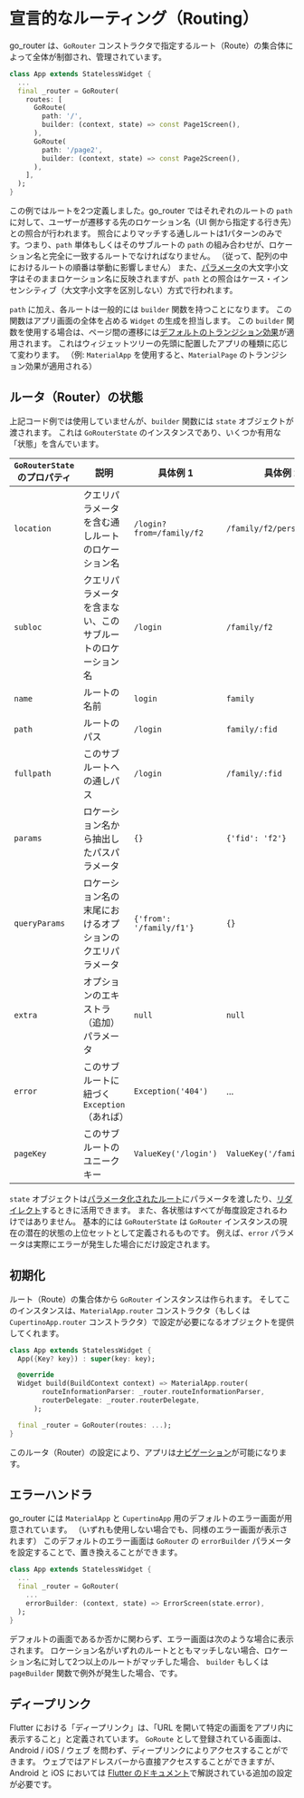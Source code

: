 # 宣言的なルーティング（Routing）

go_router は、`GoRouter` コンストラクタで指定するルート（Route）の集合体によって全体が制御され、管理されています。

```dart
class App extends StatelessWidget {
  ...
  final _router = GoRouter(
    routes: [
      GoRoute(
        path: '/',
        builder: (context, state) => const Page1Screen(),
      ),
      GoRoute(
        path: '/page2',
        builder: (context, state) => const Page2Screen(),
      ),
    ],
  );
}
```

この例ではルートを2つ定義しました。go_router ではそれぞれのルートの `path` に対して、ユーザーが遷移する先のロケーション名（UI 側から指定する行き先）との照合が行われます。
照合によりマッチする通しルートは1パターンのみです。つまり、`path` 単体もしくはそのサブルートの `path` の組み合わせが、ロケーション名と完全に一致するルートでなければなりません。
（従って、配列の中におけるルートの順番は挙動に影響しません）
また、[パラメータ](/parameters)の大文字小文字はそのままロケーション名に反映されますが、`path` との照合はケース・インセンシティブ（大文字小文字を区別しない）方式で行われます。

`path` に加え、各ルートは一般的には `builder` 関数を持つことになります。
この関数はアプリ画面の全体を占める `Widget` の生成を担当します。
この `builder` 関数を使用する場合は、ページ間の遷移には[デフォルトのトランジション効果](/transitions)が適用されます。
これはウィジェットツリーの先頭に配置したアプリの種類に応じて変わります。
（例: `MaterialApp` を使用すると、`MaterialPage` のトランジション効果が適用される）

## ルータ（Router）の状態

上記コード例では使用していませんが、`builder` 関数には `state` オブジェクトが渡されます。
これは `GoRouterState` のインスタンスであり、いくつか有用な「状態」を含んでいます。

| `GoRouterState` のプロパティ | 説明                                               | 具体例 1                  | 具体例 2                     |
| -------------------------- | -------------------------------------------------- | ------------------------ | -------------------------- |
| `location`                 | クエリパラメータを含む通しルートのロケーション名           | `/login?from=/family/f2` | `/family/f2/person/p1`     |
| `subloc`                   | クエリパラメータを含まない、このサブルートのロケーション名   | `/login`                 | `/family/f2`               |
| `name`                     | ルートの名前                                         | `login`                  | `family`                   |
| `path`                     | ルートのパス                                         | `/login`                 | `family/:fid`              |
| `fullpath`                 | このサブルートへの通しパス                             | `/login`                 | `/family/:fid`             |
| `params`                   | ロケーション名から抽出したパスパラメータ                  | `{}`                     | `{'fid': 'f2'}`            |
| `queryParams`              | ロケーション名の末尾におけるオプションのクエリパラメータ     | `{'from': '/family/f1'}` | `{}`                       |
| `extra`                    | オプションのエキストラ（追加）パラメータ                  | `null`                   | `null`                     |
| `error`                    | このサブルートに紐づく `Exception` （あれば）           | `Exception('404')`       | ...                        |
| `pageKey`                  | このサブルートのユニークキー                           | `ValueKey('/login')`     | `ValueKey('/family/:fid')` |

`state` オブジェクトは[パラメータ化されたルート](/parameters)にパラメータを渡したり、[リダイレクト](/redirection)するときに活用できます。
また、各状態はすべてが毎度設定されるわけではありません。
基本的には `GoRouterState` は `GoRouter` インスタンスの現在の潜在的状態の上位セットとして定義されるものです。
例えば、`error` パラメータは実際にエラーが発生した場合にだけ設定されます。

## 初期化

ルート（Route）の集合体から `GoRouter` インスタンスは作られます。
そしてこのインスタンスは、`MaterialApp.router` コンストラクタ（もしくは `CupertinoApp.router` コンストラクタ）で設定が必要になるオブジェクトを提供してくれます。

```dart
class App extends StatelessWidget {
  App({Key? key}) : super(key: key);

  @override
  Widget build(BuildContext context) => MaterialApp.router(
        routeInformationParser: _router.routeInformationParser,
        routerDelegate: _router.routerDelegate,
      );

  final _router = GoRouter(routes: ...);
}
```

このルータ（Router）の設定により、アプリは[ナビゲーション](/navigation)が可能になります。

## エラーハンドラ

go_router には `MaterialApp` と `CupertinoApp` 用のデフォルトのエラー画面が用意されています。
（いずれも使用しない場合でも、同様のエラー画面が表示されます）
このデフォルトのエラー画面は `GoRouter` の `errorBuilder` パラメータを設定することで、置き換えることができます。

```dart
class App extends StatelessWidget {
  ...
  final _router = GoRouter(
    ...
    errorBuilder: (context, state) => ErrorScreen(state.error),
  );
}
```

デフォルトの画面であるか否かに関わらず、エラー画面は次のような場合に表示されます。
ロケーション名がいずれのルートとともマッチしない場合、ロケーション名に対して2つ以上のルートがマッチした場合、
`builder` もしくは `pageBuilder` 関数で例外が発生した場合、です。

## ディープリンク

Flutter における「ディープリンク」は、「URL を開いて特定の画面をアプリ内に表示すること」と定義されています。
`GoRoute` として登録されている画面は、Android / iOS / ウェブ を問わず、ディープリンクによりアクセスすることができます。
ウェブではアドレスバーから直接アクセスすることができますが、Android と iOS においては
[Flutter のドキュメント](https://flutter.dev/docs/development/ui/navigation/deep-linking)で解説されている追加の設定が必要です。
